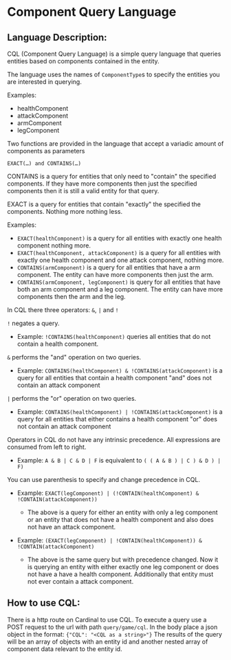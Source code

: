 # Component Query Language

## Language Description:

CQL (Component Query Language) is a simple query language that queries entities based on components contained in the entity.

The language uses the names of `ComponentType`s to specify the entities you are interested in querying.

Examples:

* healthComponent
* attackComponent
* armComponent
* legComponent

Two functions are provided in the language that accept a variadic amount of components as parameters

`EXACT(…) and CONTAINS(…)`

CONTAINS is a query for entities that only need to "contain" the specified components. If they have more components then just the specified components then it is still a valid entity for that query.

EXACT is a query for entities that contain "exactly" the specified the components. Nothing more nothing less.

Examples:

- `EXACT(healthComponent)` is a query for all entities with exactly one health component nothing more.
- `EXACT(healthComponent, attackComponent)` is a query for all entities with exactly one health component and one attack component, nothing more.
- `CONTAINS(armComponent)` is a query for all entities that have a arm component. The entity can have more components then just the arm.
- `CONTAINS(armComponent, legComponent)` is query for all entities that have both an arm component and a leg component. The entity can have more components then the arm and the leg.

In CQL there three operators: `&`, `|` and `!`

`!` negates a query.
- Example: `!CONTAINS(healthComponent)` queries all entities that do not contain a health component.

`&` performs the "and" operation on two queries.
- Example: `CONTAINS(healthComponent) & !CONTAINS(attackComponent)` is a query for all entities that contain a health component "and" does not contain an attack component

`|` performs the "or" operation on two queries.
- Example: `CONTAINS(healthComponent) | !CONTAINS(attackComponent)` is a query for all entities that either contains a health component "or" does not contain an attack component

Operators in CQL do not have any intrinsic precedence. All expressions are consumed from left to right.
- Example: `A & B | C & D | F`  is equivalent to `( ( A & B ) | C ) & D ) | F)`

You can use parenthesis to specify and change precedence in CQL.
- Example: `EXACT(legComponent) | (!CONTAIN(healthComponent) & !CONTAIN(attackComponent))`
  - The above is a query for either an entity with only a leg component or an entity that does not have a health component and also does not have an attack component.

- Example: `(EXACT(legComponent) | !CONTAIN(healthComponent)) & !CONTAIN(attackComponent)`
  - The above is the same query but with precedence changed. Now it is querying an entity with either exactly one leg component or does not have a have a health component. Additionally that entity must not ever contain a attack component.

## How to use CQL:

There is a http route on Cardinal to use CQL. To execute a query use a POST request to the url with path `query/game/cql`. In the body place a json object in the format: `{"CQL": "<CQL as a string>"}` The results of the query will be an array of objects with an entity id and another nested array of component data relevant to the entity id.